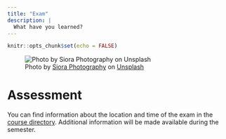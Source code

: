 ```yaml
---
title: "Exam"
description: |
  What have you learned?
---
```


```r
knitr::opts_chunk$set(echo = FALSE)
```

![<span>Photo by <a href="https://unsplash.com/@siora18?utm_source=unsplash&amp;utm_medium=referral&amp;utm_content=creditCopyText">Siora Photography</a> on <a href="https://unsplash.com/s/photos/reading?utm_source=unsplash&amp;utm_medium=referral&amp;utm_content=creditCopyText">Unsplash</a></span>](photos/siora-photography-hgFY1mZY-Y0-unsplash.jpg)

# Assessment

You can find information about the location and time of the exam in the [course directory](https://vorlesungsverzeichnis.unibas.ch/de/home?id=287275). Additional information will be made available during the semester. 
